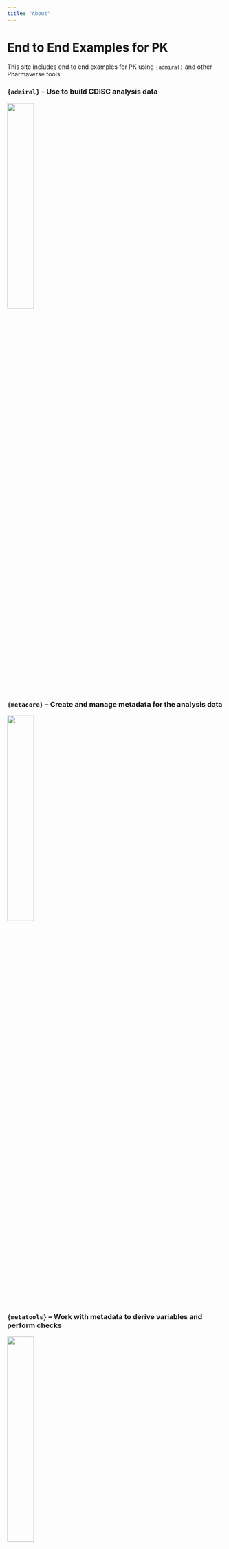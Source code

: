 ```yaml
---
title: "About"
---
```


# End to End Examples for PK

This site includes end to end examples for PK using `{admiral}` and other Pharmaverse tools

### `{admiral}` -- Use to build CDISC analysis data

[![](images/admiral.png){width="35%"}](https://pharmaverse.github.io/admiral/cran-release/)

### `{metacore}` -- Create and manage metadata for the analysis data

[![](images/metacore.png){width="35%"}](https://atorus-research.github.io/metacore/)

### `{metatools}` -- Work with metadata to derive variables and perform checks

[![](images/metatools.png){width="35%"}](https://pharmaverse.github.io/metatools/)

### `{xportr}` -- Perform checks on data and export to transport file

[![](images/xportr.png){width="35%"}](https://atorus-research.github.io/xportr/)
